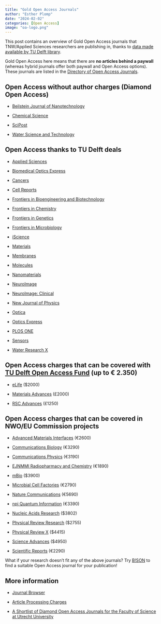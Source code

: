 ```yaml
---
title: "Gold Open Access Journals"
author: "Esther Plomp"
date: "2024-02-02"
categories: [Open Access]
image: "oa-logo.png"
---
```


This post contains an overview of Gold Open Access journals that TNW/Applied Sciences researchers are publishing in, thanks to [data made available by TU Delft library](https://tableau.tudelft.nl/#/views/TULibrary20230510V7/JournalCollection?:iid=1).

Gold Open Access here means that there are **no articles behind a paywall** (whereas hybrid journals offer both paywall and Open Access options). These journals are listed in the [Directory of Open Access Journals](https://doaj.org).

## Open Access without author charges (Diamond Open Access)

-   [Beilstein Journal of Nanotechnology](https://www.beilstein-journals.org/bjnano/home)

-   [Chemical Science](https://www.rsc.org/journals-books-databases/about-journals/chemical-science/)

-   [SciPost](https://scipost.org/)

-   [Water Science and Technology](https://iwaponline.com/wst)

## Open Access thanks to TU Delft deals

-   [Applied Sciences](https://www.mdpi.com/journal/applsci)

-   [Biomedical Optics Express](https://opg.optica.org/boe/home.cfm)

-   [Cancers](https://www.mdpi.com/journal/cancers/)

-   [Cell Reports](https://www.cell.com/cell-reports/home)

-   [Frontiers in Bioengineering and Biotechnology](https://www.frontiersin.org/journals/bioengineering-and-biotechnology)

-   [Frontiers in Chemistry](https://www.frontiersin.org/journals/chemistry)

-   [Frontiers in Genetics](https://www.frontiersin.org/journals/genetics)

-   [Frontiers in Microbiology](https://www.frontiersin.org/journals/microbiology)

-   [iScience](https://www.cell.com/iscience/home)

-   [Materials](https://www.mdpi.com/journal/materials)

-   [Membranes](https://www.mdpi.com/journal/membranes)

-   [Molecules](http://www.mdpi.com/journal/molecules)

-   [Nanomaterials](https://www.mdpi.com/journal/nanomaterials)

-   [NeuroImage](https://www.sciencedirect.com/journal/neuroimage)

-   [NeuroImage: Clinical](https://www.sciencedirect.com/journal/neuroimage-clinical)

-   [New Journal of Physics](https://iopscience.iop.org/journal/1367-2630)

-   [Optica](https://opg.optica.org/optica/home.cfm)

-   [Optics Express](https://opg.optica.org/oe/home.cfm)

-   [PLOS ONE](https://journals.plos.org/plosone/)

-   [Sensors](https://www.mdpi.com/journal/sensors)

-   [Water Research X](https://www.sciencedirect.com/journal/water-research-x)

## Open Access charges that can be covered with [TU Delft Open Access Fund](https://www.tudelft.nl/en/library/library-for-researchers/library-for-researchers/publishing-outreach/open-access-funding) (up to € 2.350)

-   [eLife](https://elifesciences.org/) (\$2000)

-   [Materials Advances](https://www.rsc.org/journals-books-databases/about-journals/materials-advances/) (£2000)

-   [RSC Advances](https://www.rsc.org/journals-books-databases/about-journals/rsc-advances/) (£1250)

## Open Access charges that can be covered in NWO/EU Commission projects

-   [Advanced Materials Interfaces](https://onlinelibrary.wiley.com/journal/21967350) (€2600)

-   [Communications Biology](https://www.nature.com/commsbio/) (€3290)

-   [Communications Physics](https://www.nature.com/commsphys/) (€3190)

-   [EJNMMI Radiopharmacy and Chemistry](https://ejnmmipharmchem.springeropen.com/) (€1890)

-   [mBio](https://journals.asm.org/journal/mbio) (\$3900)

-   [Microbial Cell Factories](https://microbialcellfactories.biomedcentral.com/) (€2790)

-   [Nature Communications](https://www.nature.com/ncomms/) (€5690)

-   [npj Quantum Information](https://www.nature.com/npjqi/) (€3390)

-   [Nucleic Acids Research](https://academic.oup.com/nar) (\$3802)

-   [Physical Review Research](https://journals.aps.org/prresearch/) (\$2755)

-   [Physical Review X](https://journals.aps.org/prx/) (\$4415)

-   [Science Advances](https://www.science.org/journal/sciadv) (\$4950)

-   [Scientific Reports](https://www.nature.com/srep/) (€2290)

What if your research doesn't fit any of the above journals? Try [B!SON](https://service.tib.eu/bison/) to find a suitable Open Access journal for your publication!

## **More information**

-   [Journal Browser](https://www.tudelft.nl/en/library/library-for-researchers/library-for-researchers/publishing-outreach/journal-browser)

-   [Article Processing Charges](https://estherplomp.github.io/TNW-OS-support/posts/Open-access-APC/)

-   [A Shortlist of Diamond Open Access Journals for the Faculty of Science at Utrecht University](https://zenodo.org/records/8272176)
